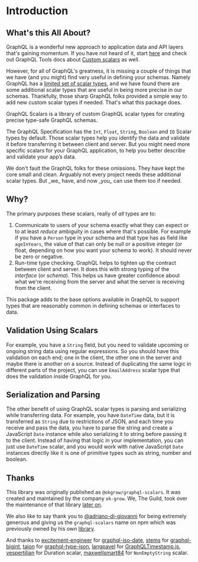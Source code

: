 
# Introduction

## What's this All About?

GraphQL is a wonderful new approach to application data and API layers that's gaining momentum. If
you have not heard of it, start [here](http://graphql.org/learn/) and check out GraphQL Tools docs
about [Custom scalars](https://www.graphql-tools.com/docs/scalars) as well.

However, for all of GraphQL's greatness, it is missing a couple of things that we have (and you might)
find very useful in defining your schemas. Namely GraphQL has a
[limited set of scalar types](http://graphql.org/learn/schema/#scalar-types), and we have found there
are some additional scalar types that are useful in being more precise in our schemas. Thankfully,
those sharp GraphQL folks provided a simple way to add new custom scalar types if needed. That's
what this package does.

GraphQL Scalars is a library of custom GraphQL scalar types for creating precise type-safe GraphQL schemas.

The GraphQL Specification has the `Int`, `Float`, `String`, `Boolean` and `ID` Scalar types by default. Those scalar types help you identify the data and validate it before transferring it between client and server. But you might need more specific scalars for your GraphQL application, to help you better describe and validate your app’s data.

<Callout type="warning" emoji="⚠️">
  We don't fault the GraphQL folks for these omissions. They have kept the core small and
  clean. Arguably not every project needs these additional scalar types. But _we_ have, and now _you_
  can use them too if needed.
</Callout>

## Why?

The primary purposes these scalars, really of _all_ types are to:

1.  Communicate to users of your schema exactly what they can expect or to at least _reduce_
    ambiguity in cases where that's possible. For example if you have a `Person` type in your schema
    and that type has as field like `ageInYears`, the value of that can only be null or a positive
    integer (or float, depending on how you want your schema to work). It should never be zero or
    negative.
1.  Run-time type checking. GraphQL helps to tighten up the contract between client and server. It
    does this with strong typing of the _interface_ (or _schema_). This helps us have greater
    confidence about what we're receiving from the server and what the server is receiving from the
    client.

This package adds to the base options available in GraphQL to support types that are reasonably
common in defining schemas or interfaces to data.

## Validation Using Scalars

For example, you have a `String` field, but you need to validate upcoming or ongoing string data using regular expressions. So you should have this validation on each end; one in the client, the other one in the server and maybe there is another on a source. Instead of duplicating the same logic in different parts of the project, you can use `EmailAddress` scalar type that does the validation inside GraphQL for you.

## Serialization and Parsing

The other benefit of using GraphQL scalar types is parsing and serializing while transferring data. For example, you have `DateTime` data, but it is transferred as `String` due to restrictions of JSON, and each time you receive and pass the data, you have to parse the string and create a JavaScript `Date` instance while also serializing it to string before passing it to the client. Instead of having that logic in your implementation, you can just use `DateTime` scalar, and you would work with native JavaScript `Date` instances directly like it is one of primitive types such as string, number and boolean.

## Thanks

This library was originally published as `@okgrow/graphql-scalars`.
It was created and maintained by the company `ok-grow`.
We, The Guild, took over the maintenance of that library [later on](https://the-guild.dev/blog/taking-over-merge-graphql-schemas).

We also like to say thank you to [@adriano-di-giovanni](https://github.com/adriano-di-giovanni) for being extremely generous and giving us the `graphql-scalars` name on npm which was previously owned by his own [library](https://github.com/adriano-di-giovanni/graphql-scalars).

And thanks to [excitement-engineer](https://github.com/excitement-engineer) for [graphql-iso-date](https://github.com/excitement-engineer/graphql-iso-date), [stems](https://github.com/stems) for [graphql-bigint](https://github.com/stems/graphql-bigint), [taion](https://github.com/taion) for [graphql-type-json](https://github.com/taion/graphql-type-json), [langpavel](https://github.com/langpavel) for [GraphQLTimestamp.js](https://gist.github.com/langpavel/b30f3d507a47713b0c6e89016e4e9eb7), [vespertilian](https://github.com/vespertilian) for Duration scalar, [maxwellsmart84](https://github.com/maxwellsmart84) for `NonEmptyString` scalar.
